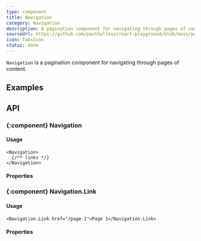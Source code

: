 ```yaml
---
type: component
title: Navigation
category: Navigation
description: A pagination component for navigating through pages of content.
sourceUrl: https://github.com/paulhalleux/react-playground/blob/main/packages/playground/src/components/Navigation/Navigation.tsx
icon: TabsIcon
status: done
---
```


`Navigation` is a pagination component for navigating through pages of content.

## Examples

<Example name="components/Navigation/Navigation" />

## API

### \{:component} Navigation

#### Usage

```tsx
<Navigation>
  {/** links */}
</Navigation>
```

#### Properties

<Properties component="Navigation" />

### \{:component} Navigation.Link

#### Usage

```tsx
<Navigation.Link href="/page-1">Page 1</Navigation.Link>
```

#### Properties

<Properties component="Navigation.Link" />